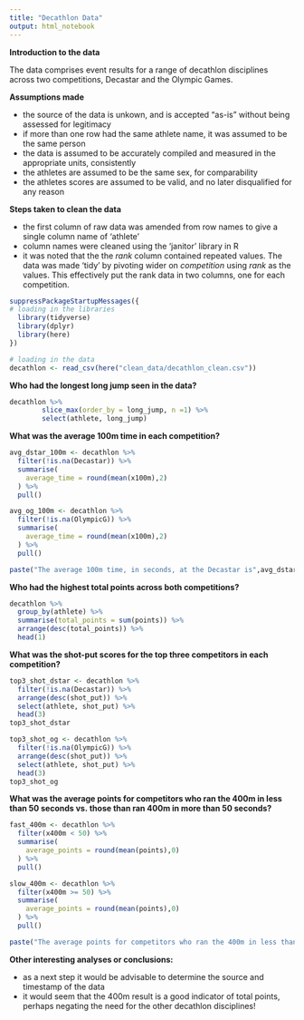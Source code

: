 ```yaml
---
title: "Decathlon Data"
output: html_notebook
---
```



**Introduction to the data** 


The data comprises event results for a range of decathlon disciplines across two competitions, Decastar and the Olympic Games.


**Assumptions made** <br />

* the source of the data is unkown, and is accepted "as-is" without being assessed for legitimacy
* if more than one row had the same athlete name, it was assumed to be the same person
* the data is assumed to be accurately compiled and measured in the appropriate units, consistently
* the athletes are assumed to be the same sex, for comparability
* the athletes scores are assumed to be valid, and no later disqualified for any reason
<br />

**Steps taken to clean the data**

* the first column of raw data was amended from row names to give a single column name of 'athlete'
* column names were cleaned using the 'janitor' library in R
* it was noted that the the _rank_ column contained repeated values.  The data was made 'tidy' by pivoting wider on _competition_ using _rank_ as the values.  This effectively put the rank data in two columns, one for each competition.

```r
suppressPackageStartupMessages({
# loading in the libraries
  library(tidyverse)
  library(dplyr)
  library(here)
})
```


```r
# loading in the data
decathlon <- read_csv(here("clean_data/decathlon_clean.csv"))
```

**Who had the longest long jump seen in the data?**
```r
decathlon %>% 
        slice_max(order_by = long_jump, n =1) %>% 
        select(athlete, long_jump)
```

**What was the average 100m time in each competition?**
```r
avg_dstar_100m <- decathlon %>% 
  filter(!is.na(Decastar)) %>% 
  summarise(
    average_time = round(mean(x100m),2)
  ) %>% 
  pull()

avg_og_100m <- decathlon %>% 
  filter(!is.na(OlympicG)) %>% 
  summarise(
    average_time = round(mean(x100m),2)
  ) %>% 
  pull()

paste("The average 100m time, in seconds, at the Decastar is",avg_dstar_100m,"and at the Olympic Games is",avg_og_100m)
```


**Who had the highest total points across both competitions?**
```r
decathlon %>% 
  group_by(athlete) %>% 
  summarise(total_points = sum(points)) %>% 
  arrange(desc(total_points)) %>% 
  head(1)
```


**What was the shot-put scores for the top three competitors in each competition?**
```r
top3_shot_dstar <- decathlon %>% 
  filter(!is.na(Decastar)) %>% 
  arrange(desc(shot_put)) %>% 
  select(athlete, shot_put) %>% 
  head(3)
top3_shot_dstar
```
```r
top3_shot_og <- decathlon %>% 
  filter(!is.na(OlympicG)) %>% 
  arrange(desc(shot_put)) %>% 
  select(athlete, shot_put) %>% 
  head(3)
top3_shot_og
```



**What was the average points for competitors who ran the 400m in less than 50 seconds vs. those than ran 400m in more than 50 seconds?**
```r
fast_400m <- decathlon %>% 
  filter(x400m < 50) %>% 
  summarise(
    average_points = round(mean(points),0)
  ) %>% 
  pull()

slow_400m <- decathlon %>% 
  filter(x400m >= 50) %>% 
  summarise(
    average_points = round(mean(points),0)
  ) %>% 
  pull()

paste("The average points for competitors who ran the 400m in less than 50 seconds is",fast_400m,"points, vs. those that ran 400m in more than 50 seconds, which is", slow_400m,"points.")

```

**Other interesting analyses or conclusions:**


* as a next step it would be advisable to determine the source and timestamp of the data
* it would seem that the 400m result is a good indicator of total points, perhaps negating the need for the other decathlon disciplines!
